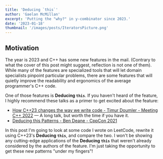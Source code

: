 ```yaml
---
title: 'Deducing `this`'
author: 'Gaelan McMillan'
excerpt: 'Putting the "why?" in y-combinator since 2023.'
date: '2023-01-18'
thumbnail: '/images/posts/IteratorsPicture.png'
---
```

<link rel="stylesheet" href="https://cdn.jsdelivr.net/npm/katex@0.16.0/dist/katex.min.css" integrity="sha384-Xi8rHCmBmhbuyyhbI88391ZKP2dmfnOl4rT9ZfRI7mLTdk1wblIUnrIq35nqwEvC" crossOrigin="anonymous" />

## Motivation
The year is 2023 and C++ has some new features in the mail. (Contrary to what the cover of this post might suggest, reflection is not one of them).
While many of the features are specialized tools that will let domain specialists pinpoint particular problems, there are some features that will
quietly improve the readability and ergonomics of the average programmer's C++ code.

One of those features is **Deducing `this`**. If you haven't heard of the feature, I highly recommend these talks
as a primer to get excited about the feature:
+ [How C++23 changes the way we write code - Timur Doumler - Meeting C++ 2022](https://youtu.be/QyFVoYcaORg?t=1184) — A long talk, but worth the time if you have it.
+ [Deducing this Patterns - Ben Deane - CppCon 2021](https://www.youtube.com/watch?v=jXf--bazhJw)

In this post I'm going to look at some code I wrote on LeetCode, rewrite it using C++23's **Deducing `this`**, and compare the two.
I won't be showing any cutting-edge applications of the **Deducing `this`** that weren't already considered by the authors of the feature.
I'm just taking the opportunity to get these new patterns "under my fingers"!
